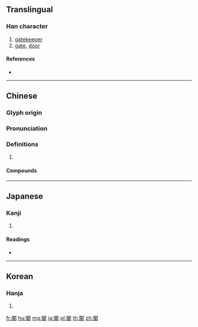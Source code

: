 {{character info/new}}
{{also|阍}}
==Translingual==

===Han character===
{{Han char|rn=169|rad=門|as=08|sn=16|four=77605|canj=ANHPA}}

# [[gatekeeper]]
# [[gate]], [[door]]

====References====
* {{Han ref|kx=1337.160|dkj=41383|dj=1843.030|hdz=74305.090|uh=95BD|ud=38333|bh=EC4E|bd=60494}}

----

==Chinese==
{{zh-forms|s=阍}}

===Glyph origin===
{{Han etym}}

===Pronunciation===
{{zh-pron
|m=hūn
|c=fan1
|mc=y
|oc=y
|cat=
}}

===Definitions===
{{zh-hanzi}}

# {{rfdef|zh}}

====Compounds====
{{zh-der|九閽|帝閽|叩閽|天閽|閽侍|閽寺|閽人|閽者}}

----

==Japanese==

===Kanji===
{{ja-kanji|grade=|rs=門08}}

# {{defn|lang=ja|sort=門08}}

====Readings====
* {{ja-readings|on=[[こん]] (kon)|kun=[[もんばん]] (momban)|nanori=}}

----

==Korean==

===Hanja===
{{ko-hanja|hangeul=혼|eumhun=|rv=hon|mr=hon|y=hon}}

# {{defn|lang=ko|sort=門08}}

[[fr:閽]]
[[hu:閽]]
[[mg:閽]]
[[ja:閽]]
[[pl:閽]]
[[th:閽]]
[[zh:閽]]